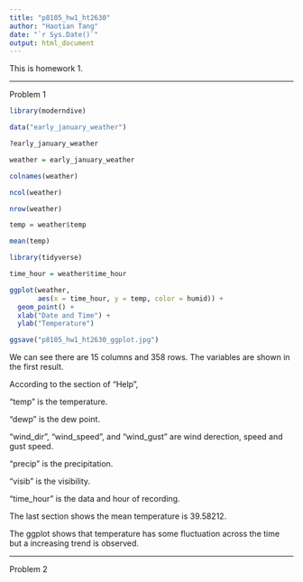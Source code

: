```yaml
---
title: "p8105_hw1_ht2630"
author: "Haotian Tang"
date: "`r Sys.Date()`"
output: html_document
---
```


This is homework 1. 

___

Problem 1

```r

library(moderndive)

data("early_january_weather")

?early_january_weather

weather = early_january_weather

colnames(weather)

ncol(weather)

nrow(weather)

temp = weather$temp

mean(temp)

library(tidyverse)

time_hour = weather$time_hour

ggplot(weather, 
       aes(x = time_hour, y = temp, color = humid)) + 
  geom_point() +
  xlab("Date and Time") + 
  ylab("Temperature")

ggsave("p8105_hw1_ht2630_ggplot.jpg")
```

We can see there are 15 columns and 358 rows. The variables are shown in the first result. 

According to the section of "Help",

"temp" is the temperature. 

"dewp" is the dew point. 

"wind_dir", "wind_speed", and "wind_gust" are wind derection, speed and gust speed. 

"precip" is the precipitation. 

"visib" is the visibility. 

"time_hour" is the data and hour of recording. 

The last section shows the mean temperature is 39.58212. 

The ggplot shows that temperature has some fluctuation across the time but a increasing trend is observed.  

---

Problem 2




